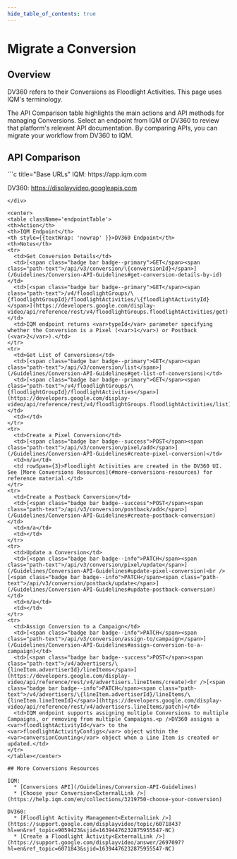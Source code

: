 ```yaml
---
hide_table_of_contents: true
---
```



# Migrate a Conversion

## Overview

DV360 refers to their Conversions as Floodlight Activities. This page uses IQM's terminology.

The API Comparison table highlights the main actions and API methods for managing Conversions. Select an endpoint from IQM or DV360 to review that platform's relevant API documentation. By comparing APIs, you can migrate your workflow from DV360 to IQM.

## API Comparison

<div class="smallTable">
```c title="Base URLs"
  IQM: https://app.iqm.com
  
  DV360: https://displayvideo.googleapis.com
```
</div>

<center>
<table className='endpointTable'>
<th>Action</th>
<th>IQM Endpoint</th>
<th style={{textWrap: 'nowrap' }}>DV360 Endpoint</th>
<th>Notes</th>
<tr>
  <td>Get Conversion Details</td>
  <td>[<span class="badge bar badge--primary">GET</span><span class="path-text">/api/v3/conversion/\{conversionId}</span>](/Guidelines/Conversion-API-Guidelines#get-conversion-details-by-id)</td>
  <td>[<span class="badge bar badge--primary">GET</span><span class="path-text">/v4/floodlightGroups/\{floodlightGroupId}/floodlightActivities/\{floodlightActivityId}</span>](https://developers.google.com/display-video/api/reference/rest/v4/floodlightGroups.floodlightActivities/get)</td>
  <td>IQM endpoint returns <var>typeId</var> parameter specifying whether the Conversion is a Pixel (<var>1</var>) or Postback (<var>2</var>).</td>
</tr>
<tr>
  <td>Get List of Conversions</td>
  <td>[<span class="badge bar badge--primary">GET</span><span class="path-text">/api/v3/conversion/list</span>](/Guidelines/Conversion-API-Guidelines#get-list-of-conversions)</td>
  <td>[<span class="badge bar badge--primary">GET</span><span class="path-text">/v4/floodlightGroups/\{floodlightGroupId}/floodlightActivities</span>](https://developers.google.com/display-video/api/reference/rest/v4/floodlightGroups.floodlightActivities/list)</td>
  <td></td>
</tr>
<tr>
  <td>Create a Pixel Conversion</td>
  <td>[<span class="badge bar badge--success">POST</span><span class="path-text">/api/v3/conversion/pixel/add</span>](/Guidelines/Conversion-API-Guidelines#create-pixel-conversion)</td>
  <td>n/a</td>
  <td rowSpan={3}>Floodlight Activities are created in the DV360 UI. See [More Conversions Resources](#more-conversions-resources) for reference material.</td>
</tr>
<tr>
  <td>Create a Postback Conversion</td>
  <td>[<span class="badge bar badge--success">POST</span><span class="path-text">/api/v3/conversion/postback/add</span>](/Guidelines/Conversion-API-Guidelines#create-postback-conversion)</td>
  <td>n/a</td>
  <td></td>
</tr>
<tr>
  <td>Update a Conversion</td>
  <td>[<span class="badge bar badge--info">PATCH</span><span class="path-text">/api/v3/conversion/pixel/update</span>](/Guidelines/Conversion-API-Guidelines#update-pixel-conversion)<br />[<span class="badge bar badge--info">PATCH</span><span class="path-text">/api/v3/conversion/postback/update</span>](/Guidelines/Conversion-API-Guidelines#update-postback-conversion)</td>
  <td>n/a</td>
  <td></td>
</tr>
<tr>
  <td>Assign Conversion to a Campaign</td>
  <td>[<span class="badge bar badge--info">PATCH</span><span class="path-text">/api/v3/conversion/assign-to/campaign</span>](/Guidelines/Conversion-API-Guidelines#assign-conversion-to-a-campaign)</td>
  <td>[<span class="badge bar badge--success">POST</span><span class="path-text">/v4/advertisers/\{lineItem.advertiserId}/lineItems</span>](https://developers.google.com/display-video/api/reference/rest/v4/advertisers.lineItems/create)<br />[<span class="badge bar badge--info">PATCH</span><span class="path-text">/v4/advertisers/\{lineItem.advertiserId}/lineItems/\{lineItem.lineItemId}</span>](https://developers.google.com/display-video/api/reference/rest/v4/advertisers.lineItems/patch)</td>
  <td>IQM endpoint supports assigning multiple Conversions to multiple Campaigns, or removing from multiple Campaigns.<p />DV360 assigns a <var>floodlightActivityId</var> to the <var>floodlightActivityConfigs</var> object within the <var>conversionCounting</var> object when a Line Item is created or updated.</td>
</tr>
</table></center>

## More Conversions Resources 

IQM:
  * [Conversions API](/Guidelines/Conversion-API-Guidelines)
  * [Choose your Conversion<ExternalLink />](https://help.iqm.com/en/collections/3219750-choose-your-conversion)

DV360: 
  * [Floodlight Activity Management<ExternalLink />](https://support.google.com/displayvideo/topic/6071843?hl=en&ref_topic=9059423&sjid=16394476232875955547-NC)
  * [Create a Floodlight Activity<ExternalLink />](https://support.google.com/displayvideo/answer/2697097?hl=en&ref_topic=6071843&sjid=16394476232875955547-NC)